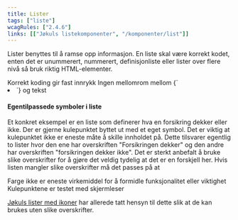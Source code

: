 ```yaml
---
title: Lister
tags: ["liste"]
wcagRules: ["2.4.6"]
links: [["Jøkuls listekomponenter", "/komponenter/list"]]
---
```



Lister benyttes til å ramse opp informasjon. En liste skal være korrekt kodet, enten det er unummerert, nummerert, definisjonliste eller lister over flere nivå så bruk riktig HTML-elementer.

<List>
    <CheckListItem>Korrekt koding gir fast innrykk</CheckListItem>
    <CheckListItem>
        Ingen mellomrom mellom <InlineCode>{`<li>`}</InlineCode> og tekst
    </CheckListItem>
</List>

#### Egentilpassede symboler i liste

Et konkret eksempel er en liste som definerer hva en forsikring dekker eller ikke. Der er gjerne kulepunktet byttet ut med et eget symbol. Det er viktig at kulepunktet ikke er eneste måte å skille innholdet på. Dette tilsvarer egentlig to lister hvor den ene har overskriften "Forsikringen dekker" og den andre har overskriften "forsikringen dekker ikke". Det er sterkt anbefalt å bruke slike overskrifter for å gjøre det veldig tydelig at det er en forskjell her. Hvis listen mangler slike overskrifter må det passes på at

<List>
    <CheckListItem>Farge ikke er eneste virkemiddel for å formidle funksjonalitet eller viktighet</CheckListItem>
    <CheckListItem>Kulepunktene er testet med skjermleser</CheckListItem>
</List>

[Jøkuls lister med ikoner](/komponenter/list/#lister-med-ikon) har allerede tatt hensyn til dette slik at de kan brukes uten slike overskrifter.
